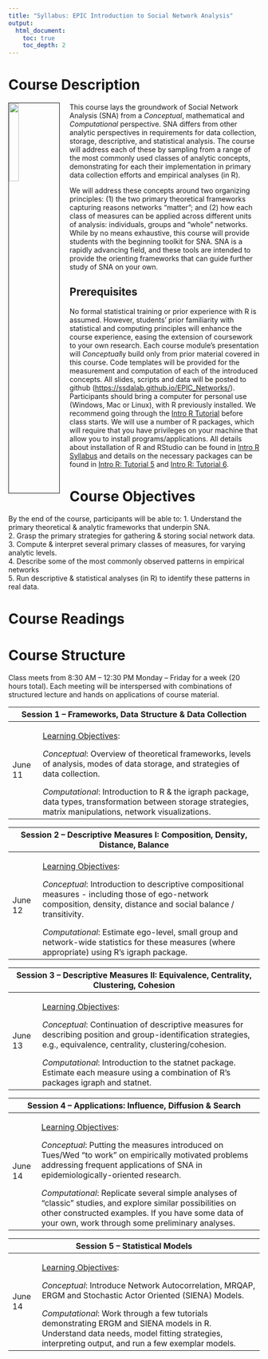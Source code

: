 ```yaml
---
title: "Syllabus: EPIC Introduction to Social Network Analysis"
output:
  html_document:
    toc: true
    toc_depth: 2
---
```


# Course Description

<img src="figs/network.png" style="width:20%; border:1px solid; margin-right: 20px" align="left">

This course lays the groundwork of Social Network Analysis (SNA) from a *Conceptual*, mathematical and *Computational* perspective. SNA differs from other analytic perspectives in requirements for data collection, storage, descriptive, and statistical analysis. The course will address each of these by sampling from a range of the most commonly used classes of analytic concepts, demonstrating for each their implementation in primary data collection efforts and empirical analyses (in R).

We will address these concepts around two organizing principles: (1) the two primary theoretical frameworks capturing reasons networks “matter”; and (2) how each class of measures can be applied across different units of analysis: individuals, groups and “whole” networks. While by no means exhaustive, this course will provide students with the beginning toolkit for SNA. SNA is a rapidly advancing field, and these tools are intended to provide the orienting frameworks that can guide further study of SNA on your own.

## Prerequisites 
No formal statistical training or prior experience with R is assumed. However, students' prior familiarity with statistical and computing principles will enhance the course experience, easing the extension of coursework to your own research. Each course module's presentation will *Conceptual*ly build only from prior material covered in this course. Code templates will be provided for the measurement and computation of each of the introduced concepts. All slides, scripts and data will be posted to github ([https://ssdalab.github.io/EPIC_Networks/](https://ssdalab.github.io/EPIC_Networks/)). Participants should bring a computer for personal use (Windows, Mac or Linux), with R previously installed. We recommend going through the [Intro R Tutorial](https://ssdalab.github.io/IntroR/) before class starts. We will use a number of R packages, which will require that you have privileges on your machine that allow you to install programs/applications. All details about installation of R and RStudio can be found in  [Intro R Syllabus](https://ssdalab.github.io/IntroR/syllabus.html) and details on the necessary packages can be found in [Intro R: Tutorial 5](https://ssdalab.github.io/IntroR/Tutorial5.html) and [Intro R: Tutorial 6](https://ssdalab.github.io/IntroR/Tutorial6.html).

# Course Objectives

By the end of the course, participants will be able to:
1. Understand the primary theoretical & analytic frameworks that underpin SNA.  
2. Grasp the primary strategies for gathering & storing social network data.  
3. Compute & interpret several primary classes of measures, for varying analytic levels.  
4. Describe some of the most commonly observed patterns in empirical networks  
5. Run descriptive & statistical analyses (in R) to identify these patterns in real data.  

# Course Readings


# Course Structure

Class meets from 8:30 AM – 12:30 PM Monday – Friday for a week (20 hours total). Each meeting will be interspersed with combinations of structured lecture and hands on applications of course material.

<table class="minimalistBlack">
<thead>
<tr>
<th colspan="2">Session 1 – Frameworks, Data Structure & Data Collection</th>
</tr>
</thead>
<tbody>
<tr>
<td>
June 11
</td>
<td>
<u>Learning Objectives</u>:

*Conceptual*: Overview of theoretical frameworks, levels of analysis, modes of data storage, and strategies of data collection. 

*Computational*: Introduction to R & the igraph package, data types, transformation between storage strategies, matrix manipulations, network visualizations.
</td></tr>
</tbody>
</tr>
</table>

<table class="minimalistBlack">
<thead>
<tr>
<th colspan="2">Session 2 – Descriptive Measures I: Composition, Density, Distance, Balance</th>
</tr>
</thead>
<tbody>
<tr>
<td>
June 12
</td>
<td>
<u>Learning Objectives</u>:

*Conceptual*: Introduction to descriptive compositional measures - including those of ego-network composition, density, distance and social balance / transitivity.

*Computational*:  Estimate ego-level, small group and network-wide statistics for these measures (where appropriate) using R's igraph package.
</td></tr>
</tbody>
</tr>
</table>

<table class="minimalistBlack">
<thead>
<tr>
<th colspan="2">Session 3 – Descriptive Measures II: Equivalence, Centrality, Clustering, Cohesion</th>
</tr>
</thead>
<tbody>
<tr>
<td>
June 13
</td>
<td>
<u>Learning Objectives</u>:

*Conceptual*: Continuation of descriptive measures for describing position and group-identification strategies, e.g., equivalence, centrality, clustering/cohesion. 

*Computational*: Introduction to the statnet package. Estimate each measure using a combination of R's packages igraph and statnet.
</td></tr>
</tbody>
</tr>
</table>

<table class="minimalistBlack">
<thead>
<tr>
<th colspan="2">Session 4 – Applications: Influence, Diffusion & Search</th>
</tr>
</thead>
<tbody>
<tr>
<td>
June 14
</td>
<td>
<u>Learning Objectives</u>:

*Conceptual*: Putting the measures introduced on Tues/Wed "to work" on empirically motivated problems addressing frequent applications of SNA in epidemiologically-oriented research. 

*Computational*: Replicate several simple analyses of "classic" studies, and explore similar possibilities on other constructed examples. If you have some data of your own, work through some preliminary analyses.
</td></tr>
</tbody>
</tr>
</table>


<table class="minimalistBlack">
<thead>
<tr>
<th colspan="2">Session 5 – Statistical Models</th>
</tr>
</thead>
<tbody>
<tr>
<td>
June 14
</td>
<td>
<u>Learning Objectives</u>:

*Conceptual*: Introduce Network Autocorrelation, MRQAP, ERGM and Stochastic Actor Oriented (SIENA) Models. 

*Computational*: Work through a few tutorials demonstrating ERGM and SIENA models in R. Understand data needs, model fitting strategies, interpreting output, and run a few exemplar models.
</td></tr>
</tbody>
</tr>
</table>

<div class ="wrapper">
&nbsp;<br/>
&nbsp;<br/>
</div>




 